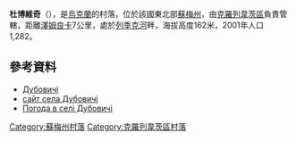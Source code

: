 {{coord|51|38|17|N|33|34|6|E|scale:100000_region:UA|display=title}}

'''杜博維奇'''（{{lang-uk|Дубовичі}}），是[[烏克蘭|烏克蘭]]的村落，位於該國東北部[[蘇梅州|蘇梅州]]，由[[克羅列韋茨區|克羅列韋茨區]]負責管轄，距離[[澤姆良卡_(格盧霍夫區)|澤姆良卡]]7公里，處於[[列季克河|列季克河]]畔，海拔高度162米，2001年人口1,282。

==參考資料==
*[http://w1.c1.rada.gov.ua/pls/z7502/A005?rdat1=02.02.2010&rf7571=29221 Дубовичі]{{dead link|date=2018年3月 |bot=InternetArchiveBot |fix-attempted=yes }}
* [https://web.archive.org/web/20141218142218/http://dubovichi.in.ua/ сайт села Дубовичі]
* [http://weather.in.ua/ua/symskaja/7439 Погода в селі Дубовичі] {{Wayback|url=http://weather.in.ua/ua/symskaja/7439 |date=20160305111323 }}

{{DEFAULTSORT:Дубовичі}}
[[Category:蘇梅州村落|Category:蘇梅州村落]]
[[Category:克羅列韋茨區村落|Category:克羅列韋茨區村落]]


{{Sumy-geo-stub}}